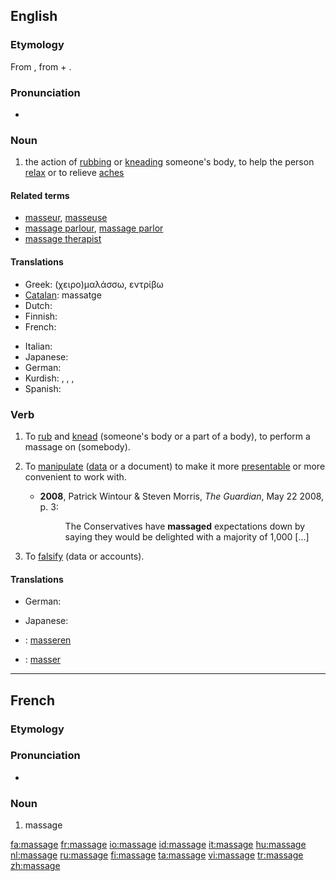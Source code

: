 {{also|Massage}}
==English==

===Etymology===
From {{etyl|fr}} {{term|massage|lang=fr}}, from {{term|masser||to [[mass]]}} + {{term|-age}}.

===Pronunciation===
* {{a|US}} {{IPA|/məˈsɑʒ/}}

===Noun===
{{wikipedia}}
{{en-noun}}

# the action of [[rub]]bing or [[knead]]ing someone's body, to help the person [[relax]] or to relieve [[ache]]s

====Related terms====
* [[masseur]], [[masseuse]]
* [[massage parlour]], [[massage parlor]]
* [[massage therapist]]

====Translations====
{{top}}
* Greek: (χειρο)μαλάσσω, εντρίβω
* [[Catalan]]: massatge {{m}}
* Dutch: {{t+|nl|massage|f}}
* Finnish: {{t+|fi|hieronta}}
* French: {{t+|fr|massage|m}}
{{mid}}
* Italian: {{t+|it|massaggio|m}}
* Japanese: {{t|ja|マッサージ|tr=massāji|sc=Jpan}}
* German: {{t+|de|Massage|f}}
* Kurdish: {{t|ku|gemirandin|f}}, {{t|ku|perixandin|f}}, {{t|ku|mistdan|f}}, {{t|ku|masaj|f}}
* Spanish: {{t-|es|masaje|m}}
{{bottom}}

===Verb===
{{en-verb|massag|ing}}

# {{transitive}} To [[rub]] and [[knead]] (someone's body or a part of a body), to perform a massage on (somebody).
# {{transitive}} To [[manipulate]] ([[data]] or a document) to make it more [[presentable]] or more convenient to work with.
#* '''2008''', Patrick Wintour & Steven Morris, ''The Guardian'', May 22 2008, p. 3:
#*: The Conservatives have '''massaged''' expectations down by saying they would be delighted with a majority of 1,000 [...]
# {{transitive}} To [[falsify]] (data or accounts).

====Translations====
{{trans-top|to perform a massage on somebody}}
* German: {{t+|de|massieren}}
{{trans-mid}}
* Japanese: {{t|ja|マッサージする|tr=massāji suru|sc=Jpan}}
{{trans-bottom}}

{{trans-top|to manipulate data or a document}}
{{trans-mid}}
{{trans-bottom}}

{{trans-top|to falsify data or accounts}}
{{trans-mid}}
{{trans-bottom}}

{{checktrans-top}}
* {{ttbc|Dutch}}: [[masseren]]
* {{ttbc|French}}: [[masser]]
{{checktrans-bottom}}

----

==French==

===Etymology===
{{suffix|masser|age|lang=fr}}

===Pronunciation===
* {{IPA|/masaʒ/|lang=fr}}

===Noun===
{{fr-noun|m}}

# massage

[[fa:massage]]
[[fr:massage]]
[[io:massage]]
[[id:massage]]
[[it:massage]]
[[hu:massage]]
[[nl:massage]]
[[ru:massage]]
[[fi:massage]]
[[ta:massage]]
[[vi:massage]]
[[tr:massage]]
[[zh:massage]]
